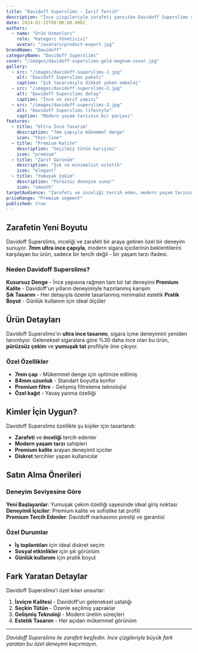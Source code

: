 ```yaml
---
title: "Davidoff Superslims - Zarif Tercih"
description: "İnce çizgileriyle zarafeti yansıtan Davidoff Superslims serisi. Modern yaşamın sofistike tercihlerini keşfedin."
date: 2024-01-22T00:00:00.000Z
authors:
  - name: "Ürün Uzmanları"
    role: "Kategori Yöneticisi"
    avatar: "/avatars/product-expert.jpg"
brandName: "Davidoff"
categoryName: "Davidoff Superslims"
cover: "/images/davidoff-superslims-gold-magnum-cover.jpg"
gallery:
  - src: "/images/davidoff-superslims-1.jpg"
    alt: "Davidoff Superslims paketi"
    caption: "Şık tasarımıyla dikkat çeken ambalaj"
  - src: "/images/davidoff-superslims-2.jpg"
    alt: "Davidoff Superslims detay"
    caption: "İnce ve zarif yapısı"
  - src: "/images/davidoff-superslims-3.jpg"
    alt: "Davidoff Superslims lifestyle"
    caption: "Modern yaşam tarzının bir parçası"
features:
  - title: "Ultra İnce Tasarım"
    description: "7mm çapıyla mükemmel denge"
    icon: "thin-line"
  - title: "Premium Kalite"
    description: "Seçilmiş tütün karışımı"
    icon: "premium"
  - title: "Zarif Görünüm"
    description: "Şık ve minimalist estetik"
    icon: "elegant"
  - title: "Yumuşak Çekim"
    description: "Pürüzsüz deneyim sunar"
    icon: "smooth"
targetAudience: "Zarafeti ve inceliği tercih eden, modern yaşam tarzına sahip sigara içicileri"
priceRange: "Premium segment"
published: true
---
```


## Zarafetin Yeni Boyutu

Davidoff Superslims, inceliği ve zarafeti bir araya getiren özel bir deneyim sunuyor. **7mm ultra ince çapıyla**, modern sigara içicilerinin beklentilerini karşılayan bu ürün, sadece bir tercih değil - bir yaşam tarzı ifadesi.

### Neden Davidoff Superslims?

**Kusursuz Denge** - İnce yapısına rağmen tam bir tat deneyimi
**Premium Kalite** - Davidoff'un yılların deneyimiyle hazırlanmış karışım  
**Şık Tasarım** - Her detayıyla özenle tasarlanmış minimalist estetik
**Pratik Boyut** - Günlük kullanım için ideal ölçüler

## Ürün Detayları

Davidoff Superslims'in **ultra ince tasarımı**, sigara içme deneyimini yeniden tanımlıyor. Geleneksel sigaralara göre %30 daha ince olan bu ürün, **pürüzsüz çekim** ve **yumuşak tat** profiliyle öne çıkıyor.

### Özel Özellikler

- **7mm çap** - Mükemmel denge için optimize edilmiş
- **84mm uzunluk** - Standart boyutta konfor
- **Premium filtre** - Gelişmiş filtreleme teknolojisi
- **Özel kağıt** - Yavaş yanma özelliği

## Kimler İçin Uygun?

Davidoff Superslims özellikle şu kişiler için tasarlandı:

- **Zarafeti** ve **inceliği** tercih edenler
- **Modern yaşam tarzı** sahipleri  
- **Premium kalite** arayan deneyimli içiciler
- **Diskret** tercihler yapan kullanıcılar

## Satın Alma Önerileri

### Deneyim Seviyesine Göre

**Yeni Başlayanlar**: Yumuşak çekim özelliği sayesinde ideal giriş noktası
**Deneyimli İçiciler**: Premium kalite ve sofistike tat profili  
**Premium Tercih Edenler**: Davidoff markasının prestiji ve garantisi

### Özel Durumlar

- **İş toplantıları** için ideal diskret seçim
- **Sosyal etkinlikler** için şık görünüm
- **Günlük kullanım** için pratik boyut

## Fark Yaratan Detaylar

Davidoff Superslims'i özel kılan unsurlar:

1. **İsviçre Kalitesi** - Davidoff'un geleneksel ustalığı
2. **Seçkin Tütün** - Özenle seçilmiş yapraklar
3. **Gelişmiş Teknoloji** - Modern üretim süreçleri
4. **Estetik Tasarım** - Her açıdan mükemmel görünüm

---

*Davidoff Superslims ile zarafeti keşfedin. İnce çizgileriyle büyük fark yaratan bu özel deneyimi kaçırmayın.*